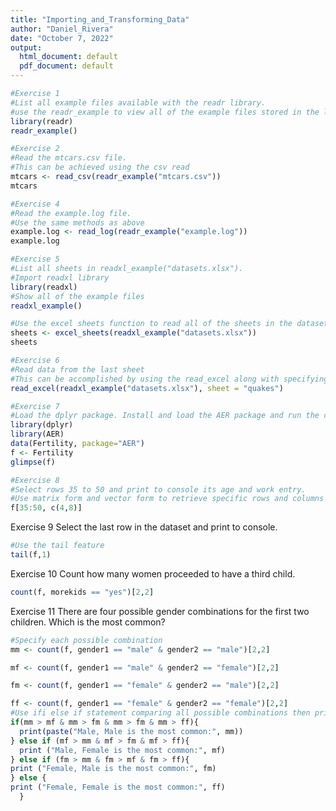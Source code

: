 ---
title: "Importing_and_Transforming_Data"
author: "Daniel_Rivera"
date: "October 7, 2022"
output:
  html_document: default
  pdf_document: default
---

```{r}
#Exercise 1
#List all example files available with the readr library.
#use the readr_example to view all of the example files stored in the libarary
library(readr)
readr_example()
```

```{r}
#Exercise 2
#Read the mtcars.csv file.
#This can be achieved using the csv read
mtcars <- read_csv(readr_example("mtcars.csv"))
mtcars
```
```{r}
#Exercise 4
#Read the example.log file.
#Use the same methods as above
example.log <- read_log(readr_example("example.log"))
example.log
```

```{r}
#Exercise 5
#List all sheets in readxl_example("datasets.xlsx").
#Import readxl library
library(readxl)
#Show all of the example files
readxl_example()
```
```{r}
#Use the excel sheets function to read all of the sheets in the datasets file
sheets <- excel_sheets(readxl_example("datasets.xlsx"))
sheets
```
```{r}
#Exercise 6
#Read data from the last sheet
#This can be accomplished by using the read_excel along with specifying the sheet
read_excel(readxl_example("datasets.xlsx"), sheet = "quakes")
```
```{r}
#Exercise 7
#Load the dplyr package. Install and load the AER package and run the command #data("Fertility") which loads the dataset Fertility to your workspace. Take a #glimpse() at the data.
library(dplyr)
library(AER)
data(Fertility, package="AER")
f <- Fertility
glimpse(f)
```


```{r}
#Exercise 8
#Select rows 35 to 50 and print to console its age and work entry.
#Use matrix form and vector form to retrieve specific rows and columns
f[35:50, c(4,8)]
```
Exercise 9
Select the last row in the dataset and print to console.

```{r}
#Use the tail feature
tail(f,1)
```
Exercise 10
Count how many women proceeded to have a third child.

```{r}
count(f, morekids == "yes")[2,2]
```

Exercise 11
There are four possible gender combinations for the first two children. Which is the most common?
```{r}
#Specify each possible combination
mm <- count(f, gender1 == "male" & gender2 == "male")[2,2]

mf <- count(f, gender1 == "male" & gender2 == "female")[2,2]

fm <- count(f, gender1 == "female" & gender2 == "male")[2,2]

ff <- count(f, gender1 == "female" & gender2 == "female")[2,2]
#Use ifi else if statement comparing all possible combinations then print the answer 
if(mm > mf & mm > fm & mm > fm & mm > ff){
  print(paste("Male, Male is the most common:", mm))
} else if (mf > mm & mf > fm & mf > ff){
  print ("Male, Female is the most common:", mf)
} else if (fm > mm & fm > mf & fm > ff){
print ("Female, Male is the most common:", fm)
} else {
print ("Female, Female is the most common:", ff)
  }


```















